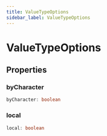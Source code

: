 ```yaml
---
title: ValueTypeOptions
sidebar_label: ValueTypeOptions
---
```


# ValueTypeOptions

## Properties

### byCharacter

```typescript
byCharacter: boolean
```

### local

```typescript
local: boolean
```

